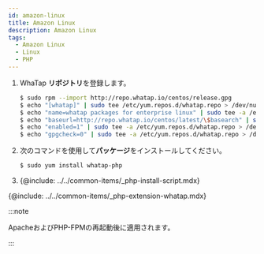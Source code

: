```yaml
---
id: amazon-linux
title: Amazon Linux
description: Amazon Linux
tags:
  - Amazon Linux
  - Linux
  - PHP
---
```


1.  WhaTap **リポジトリ**を登録します。

    ```bash title=SH
    $ sudo rpm --import http://repo.whatap.io/centos/release.gpg
    $ echo "[whatap]" | sudo tee /etc/yum.repos.d/whatap.repo > /dev/null
    $ echo "name=whatap packages for enterprise linux" | sudo tee -a /etc/yum.repos.d/whatap.repo > /dev/null
    $ echo "baseurl=http://repo.whatap.io/centos/latest/\$basearch" | sudo tee -a /etc/yum.repos.d/whatap.repo > /dev/null
    $ echo "enabled=1" | sudo tee -a /etc/yum.repos.d/whatap.repo > /dev/null
    $ echo "gpgcheck=0" | sudo tee -a /etc/yum.repos.d/whatap.repo > /dev/null
    ```

2.  次のコマンドを使用して**パッケージ**をインストールしてください。

    ```bash title=SH
    $ sudo yum install whatap-php
    ```

3.  {@include: ../../common-items/_php-install-script.mdx}

{@include: ../../common-items/_php-extension-whatap.mdx} 

:::note

ApacheおよびPHP-FPMの再起動後に適用されます。

::: 
